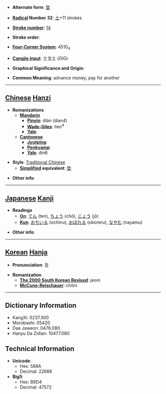 * '''Alternate form''': [[垫]]

* '''[[Wiktionary:Chinese radical index| Radical]] Number 32''': [[Wiktionary:Chinese radical index 土|土]]+11 strokes

* '''[[Wiktionary:Chinese total strokes index|Stroke number]]''': [[Wiktionary:Chinese total strokes index 14|14]]

* '''Stroke order''': 

* '''[[Wiktionary:Chinese four corner index|Four-Corner System]]''': 4510<sub>4</sub>

* '''[[Wiktionary:Chinese Cangjie index|Cangjie input]]''': 土戈土 (GIG)

* '''Graphical Significance and Origin''': 

* '''Common Meaning''': advance money, pay for another

----

== [[Chinese]] [[Hanzi]] ==

* '''Romanizations'''
** '''[[Mandarin]]'''
*** '''[[Pinyin]]''': diàn (dian4)
*** '''[[Wade-Giles]]''': tien<sup>4</sup>
*** '''[[Yale]]''': 
** '''[[Cantonese]]'''
*** '''[[Jyutping]]''':
*** '''[[Penkyamp]]''': 
*** '''[[Yale]]''': din6

* '''Style''': [[Traditional Chinese]] 
** '''[[Simplified Chinese|Simplified]] equivalent''': [[垫]]

* '''Other info''': 

----

== [[Japanese]] [[Kanji]] ==

* '''Readings'''
** '''[[On]]''': [[てん]] (ten), [[ちょう]] (chō), [[じょう]] (jō)
** '''[[Kun]]''': [[おちいる]] (ochiiru), [[おぼれる]] (oboreru), [[なやむ]] (nayamu)

* '''Other info''':  

----

== [[Korean]] [[Hanja]] ==

* '''Pronunciation''': 점

* '''Romanization'''
** '''[[The 2000 South Korean Revised Romanization|The 2000 South Korean Revised]]''': jeom
** '''[[McCune-Reischauer]]''': chŏm

----

== Dictionary Information ==

* KangXi: 0237.300
* Morobashi: 05420
* Dae Jaweon: 0476.080
* Hanyu Da Zidian: 10477.080

== Technical Information ==

* '''Unicode''':
** Hex: 588A
** Decimal: 22666
* '''Big5''':
** Hex: B9D4
** Decimal: 47572